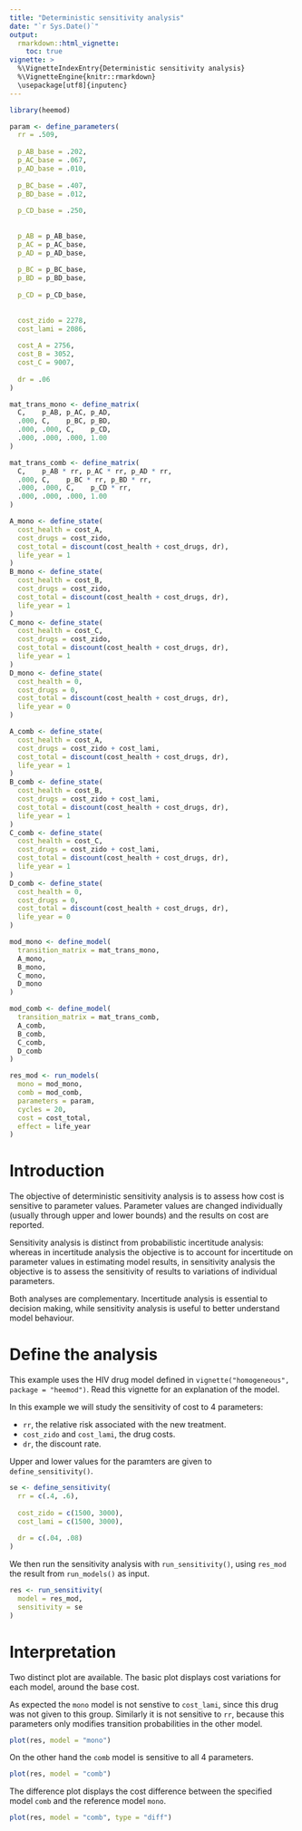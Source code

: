 ```yaml
---
title: "Deterministic sensitivity analysis"
date: "`r Sys.Date()`"
output:
  rmarkdown::html_vignette:
    toc: true
vignette: >
  %\VignetteIndexEntry{Deterministic sensitivity analysis}
  %\VignetteEngine{knitr::rmarkdown}
  \usepackage[utf8]{inputenc}
---
```


```r
library(heemod)

param <- define_parameters(
  rr = .509,
  
  p_AB_base = .202,
  p_AC_base = .067,
  p_AD_base = .010,
  
  p_BC_base = .407,
  p_BD_base = .012,
  
  p_CD_base = .250,
  
  
  p_AB = p_AB_base,
  p_AC = p_AC_base,
  p_AD = p_AD_base,
  
  p_BC = p_BC_base,
  p_BD = p_BD_base,
  
  p_CD = p_CD_base,
  
  
  cost_zido = 2278,
  cost_lami = 2086,
  
  cost_A = 2756,
  cost_B = 3052,
  cost_C = 9007,
  
  dr = .06
)

mat_trans_mono <- define_matrix(
  C,    p_AB, p_AC, p_AD,
  .000, C,    p_BC, p_BD,
  .000, .000, C,    p_CD,
  .000, .000, .000, 1.00
)

mat_trans_comb <- define_matrix(
  C,    p_AB * rr, p_AC * rr, p_AD * rr,
  .000, C,    p_BC * rr, p_BD * rr,
  .000, .000, C,    p_CD * rr,
  .000, .000, .000, 1.00
)

A_mono <- define_state(
  cost_health = cost_A,
  cost_drugs = cost_zido,
  cost_total = discount(cost_health + cost_drugs, dr),
  life_year = 1
)
B_mono <- define_state(
  cost_health = cost_B,
  cost_drugs = cost_zido,
  cost_total = discount(cost_health + cost_drugs, dr),
  life_year = 1
)
C_mono <- define_state(
  cost_health = cost_C,
  cost_drugs = cost_zido,
  cost_total = discount(cost_health + cost_drugs, dr),
  life_year = 1
)
D_mono <- define_state(
  cost_health = 0,
  cost_drugs = 0,
  cost_total = discount(cost_health + cost_drugs, dr),
  life_year = 0
)

A_comb <- define_state(
  cost_health = cost_A,
  cost_drugs = cost_zido + cost_lami,
  cost_total = discount(cost_health + cost_drugs, dr),
  life_year = 1
)
B_comb <- define_state(
  cost_health = cost_B,
  cost_drugs = cost_zido + cost_lami,
  cost_total = discount(cost_health + cost_drugs, dr),
  life_year = 1
)
C_comb <- define_state(
  cost_health = cost_C,
  cost_drugs = cost_zido + cost_lami,
  cost_total = discount(cost_health + cost_drugs, dr),
  life_year = 1
)
D_comb <- define_state(
  cost_health = 0,
  cost_drugs = 0,
  cost_total = discount(cost_health + cost_drugs, dr),
  life_year = 0
)

mod_mono <- define_model(
  transition_matrix = mat_trans_mono,
  A_mono,
  B_mono,
  C_mono,
  D_mono
)

mod_comb <- define_model(
  transition_matrix = mat_trans_comb,
  A_comb,
  B_comb,
  C_comb,
  D_comb
)

res_mod <- run_models(
  mono = mod_mono,
  comb = mod_comb,
  parameters = param,
  cycles = 20,
  cost = cost_total,
  effect = life_year
)
```

# Introduction

The objective of deterministic sensitivity analysis is to assess how cost is sensitive to parameter values. Parameter values are changed individually (usually through upper and lower bounds) and the results on cost are reported.

Sensitivity analysis is distinct from probabilistic incertitude analysis: whereas in incertitude analysis the objective is to account for incertitude on parameter values in estimating model results, in sensitivity analysis the objective is to assess the sensitivity of results to variations of individual parameters.

Both analyses are complementary. Incertitude analysis is essential to decision making, while sensitivity analysis is useful to better understand model behaviour.

# Define the analysis

This example uses the HIV drug model defined in `vignette("homogeneous", package = "heemod")`. Read this vignette for an explanation of the model.

In this example we will study the sensitivity of cost to 4 parameters:

  * `rr`, the relative risk associated with the new treatment.
  * `cost_zido` and `cost_lami`, the drug costs.
  * `dr`, the discount rate.

Upper and lower values for the paramters are given to `define_sensitivity()`.

```r
se <- define_sensitivity(
  rr = c(.4, .6),
  
  cost_zido = c(1500, 3000),
  cost_lami = c(1500, 3000),
  
  dr = c(.04, .08)
)
```

We then run the sensitivity analysis with `run_sensitivity()`, using `res_mod` the result from `run_models()` as input.

```r
res <- run_sensitivity(
  model = res_mod,
  sensitivity = se
)
```

# Interpretation

Two distinct plot are available. The basic plot displays cost variations for each model, around the base cost.

As expected the `mono` model is not senstive to `cost_lami`, since this drug was not given to this group. Similarly it is not sensitive to `rr`, because this parameters only modifies transition probabilities in the other model.

```r
plot(res, model = "mono")
```

On the other hand the `comb` model is sensitive to all 4 parameters.

```r
plot(res, model = "comb")
```

The difference plot displays the cost difference between the specified model `comb` and the reference model `mono`.

```r
plot(res, model = "comb", type = "diff")
```
